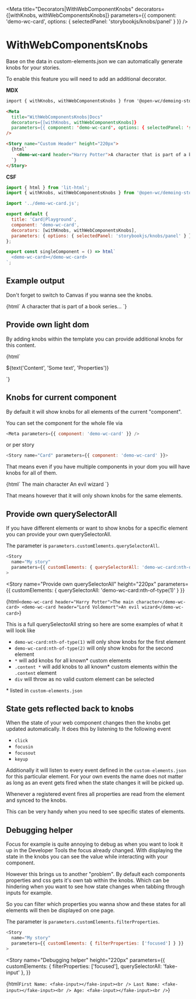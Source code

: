 

<Meta
  title="Decorators|WithWebComponentKnobs"
  decorators={[withKnobs, withWebComponentsKnobs]}
  parameters={{ component: 'demo-wc-card', options: { selectedPanel: 'storybookjs/knobs/panel' } }}
/>

# WithWebComponentsKnobs

Base on the data in custom-elements.json we can automatically generate knobs for your stories.

To enable this feature you will need to add an additional decorator.

**MDX**

```md
import { withKnobs, withWebComponentsKnobs } from '@open-wc/demoing-storybook';

<Meta
  title="WithWebComponentsKnobs|Docs"
  decorators={[withKnobs, withWebComponentsKnobs]}
  parameters={{ component: 'demo-wc-card', options: { selectedPanel: 'storybookjs/knobs/panel' } }}
/>

<Story name="Custom Header" height="220px">
  {html`
    <demo-wc-card header="Harry Potter">A character that is part of a book series...</demo-wc-card>
  `}
</Story>
```

**CSF**

```js
import { html } from 'lit-html';
import { withKnobs, withWebComponentsKnobs } from '@open-wc/demoing-storybook';

import '../demo-wc-card.js';

export default {
  title: 'Card|Playground',
  component: 'demo-wc-card',
  decorators: [withKnobs, withWebComponentsKnobs],
  parameters: { options: { selectedPanel: 'storybookjs/knobs/panel' } },
};

export const singleComponent = () => html`
  <demo-wc-card></demo-wc-card>
`;
```

## Example output

Don't forget to switch to Canvas if you wanna see the knobs.

<Story name="Example output" height="220px">
  {html`
    <demo-wc-card header="Harry Potter">
      A character that is part of a book series...
    </demo-wc-card>
  `}
</Story>

## Provide own light dom

By adding knobs within the template you can provide additional knobs for this content.

<Preview withToolbar>
  <Story name="Provide own light dom" height="220px">
    {html`
      <demo-wc-card>
        <p>${text('Content', 'Some text', 'Properties')}</p>
      </demo-wc-card>
    `}
  </Story>
</Preview>

## Knobs for current component

By default it will show knobs for all elements of the current "component".

You can set the component for the whole file via

```js
<Meta parameters={{ component: 'demo-wc-card' }} />
```

or per story

```js
<Story name="Card" parameters={{ component: 'demo-wc-card' }}>
```

That means even if you have multiple components in your dom you will have knobs for all of them.

<Story name="Knobs for current Component" height="220px">
  {html`
    <demo-wc-card header="Harry Potter">The main character</demo-wc-card>
    <demo-wc-card header="Lord Voldemort">An evil wizard</demo-wc-card>
  `}
</Story>

That means however that it will only shown knobs for the same elements.

## Provide own querySelectorAll

If you have different elements or want to show knobs for a specific element you can provide your own querySelectorAll.

The parameter is `parameters.customElements.querySelectorAll`.

```js
<Story
  name="My story"
  parameters={{ customElements: { querySelectorAll: 'demo-wc-card:nth-of-type(1)' } }}
>
```

<Story
  name="Provide own querySelectorAll"
  height="220px"
  parameters={{ customElements: { querySelectorAll: 'demo-wc-card:nth-of-type(1)' } }}
>
  {html`
    <demo-wc-card header="Harry Potter">The main character</demo-wc-card>
    <demo-wc-card header="Lord Voldemort">An evil wizard</demo-wc-card>
  `}
</Story>

This is a full querySelectorAll string so here are some examples of what it will look like

- `demo-wc-card:nth-of-type(1)` will only show knobs for the first element
- `demo-wc-card:nth-of-type(2)` will only show knobs for the second element
- `*` will add knobs for all known\* custom elements
- `.content *` will add knobs to all known\* custom elements within the `.content` element
- `div` will throw as no valid custom element can be selected

\* listed in `custom-elements.json`

## State gets reflected back to knobs

When the state of your web component changes then the knobs get updated automatically.
It does this by listening to the following event

- `click`
- `focusin`
- `focusout`
- `keyup`

Additionally it will listen to every event defined in the `custom-elements.json` for this particular element.
For your own events the name does not matter as long as an event gets fired when the state changes it will be picked up.

Whenever a registered event fires all properties are read from the element and synced to the knobs.

This can be very handy when you need to see specific states of elements.

## Debugging helper

Focus for example is quite annoying to debug as when you want to look it up in the Developer Tools the focus already changed.
With displaying the state in the knobs you can see the value while interacting with your component.

However this brings us to another "problem". By default each components properties and css gets it's own tab within the knobs.
Which can be hindering when you want to see how state changes when tabbing through inputs for example.

So you can filter which properties you wanna show and these states for all elements will then be displayed on one page.

The parameter is `parameters.customElements.filterProperties`.

```js
<Story
  name="My story"
  parameters={{ customElements: { filterProperties: ['focused'] } }}
>
```

<Story
  name="Debugging helper"
  height="220px"
  parameters={{
    customElements: { filterProperties: ['focused'], querySelectorAll: 'fake-input' },
  }}
>
  {html`
    First Name:
    <fake-input></fake-input><br />
    Last Name:
    <fake-input></fake-input><br />
    Age:
    <fake-input></fake-input><br />
  `}
</Story>